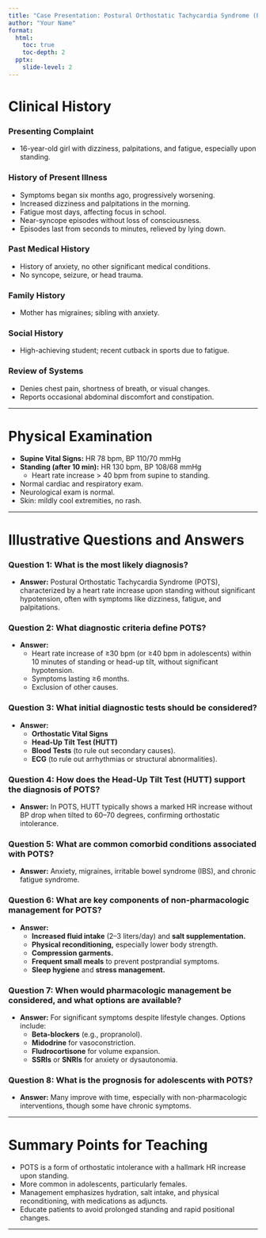 ```yaml
---
title: "Case Presentation: Postural Orthostatic Tachycardia Syndrome (POTS)"
author: "Your Name"
format:
  html:
    toc: true
    toc-depth: 2
  pptx:
    slide-level: 2
---
```


# Clinical History

### Presenting Complaint
- 16-year-old girl with dizziness, palpitations, and fatigue, especially upon standing.

### History of Present Illness
- Symptoms began six months ago, progressively worsening.
- Increased dizziness and palpitations in the morning.
- Fatigue most days, affecting focus in school.
- Near-syncope episodes without loss of consciousness.
- Episodes last from seconds to minutes, relieved by lying down.

### Past Medical History
- History of anxiety, no other significant medical conditions.
- No syncope, seizure, or head trauma.

### Family History
- Mother has migraines; sibling with anxiety.

### Social History
- High-achieving student; recent cutback in sports due to fatigue.

### Review of Systems
- Denies chest pain, shortness of breath, or visual changes.
- Reports occasional abdominal discomfort and constipation.

---

# Physical Examination

- **Supine Vital Signs:** HR 78 bpm, BP 110/70 mmHg
- **Standing (after 10 min):** HR 130 bpm, BP 108/68 mmHg
  - Heart rate increase > 40 bpm from supine to standing.
- Normal cardiac and respiratory exam.
- Neurological exam is normal.
- Skin: mildly cool extremities, no rash.

---

# Illustrative Questions and Answers

### Question 1: What is the most likely diagnosis?
- **Answer:** Postural Orthostatic Tachycardia Syndrome (POTS), characterized by a heart rate increase upon standing without significant hypotension, often with symptoms like dizziness, fatigue, and palpitations.

### Question 2: What diagnostic criteria define POTS?
- **Answer:** 
  - Heart rate increase of ≥30 bpm (or ≥40 bpm in adolescents) within 10 minutes of standing or head-up tilt, without significant hypotension.
  - Symptoms lasting ≥6 months.
  - Exclusion of other causes.

### Question 3: What initial diagnostic tests should be considered?
- **Answer:**
  - **Orthostatic Vital Signs**
  - **Head-Up Tilt Test (HUTT)**
  - **Blood Tests** (to rule out secondary causes).
  - **ECG** (to rule out arrhythmias or structural abnormalities).

### Question 4: How does the Head-Up Tilt Test (HUTT) support the diagnosis of POTS?
- **Answer:** In POTS, HUTT typically shows a marked HR increase without BP drop when tilted to 60–70 degrees, confirming orthostatic intolerance.

### Question 5: What are common comorbid conditions associated with POTS?
- **Answer:** Anxiety, migraines, irritable bowel syndrome (IBS), and chronic fatigue syndrome.

### Question 6: What are key components of non-pharmacologic management for POTS?
- **Answer:**
  - **Increased fluid intake** (2–3 liters/day) and **salt supplementation.**
  - **Physical reconditioning,** especially lower body strength.
  - **Compression garments.**
  - **Frequent small meals** to prevent postprandial symptoms.
  - **Sleep hygiene** and **stress management.**

### Question 7: When would pharmacologic management be considered, and what options are available?
- **Answer:** For significant symptoms despite lifestyle changes. Options include:
  - **Beta-blockers** (e.g., propranolol).
  - **Midodrine** for vasoconstriction.
  - **Fludrocortisone** for volume expansion.
  - **SSRIs** or **SNRIs** for anxiety or dysautonomia.

### Question 8: What is the prognosis for adolescents with POTS?
- **Answer:** Many improve with time, especially with non-pharmacologic interventions, though some have chronic symptoms.

---

# Summary Points for Teaching

- POTS is a form of orthostatic intolerance with a hallmark HR increase upon standing.
- More common in adolescents, particularly females.
- Management emphasizes hydration, salt intake, and physical reconditioning, with medications as adjuncts.
- Educate patients to avoid prolonged standing and rapid positional changes.

---